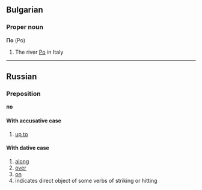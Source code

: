 ==Bulgarian==
===Proper noun===
'''По''' (Po)

# The river [[Po]] in Italy

----

==Russian==
===Preposition===
'''по'''

====With accusative case====
# [[up to]]

====With dative case====
# [[along]]
# [[over]]
# [[on]]
# indicates direct object of some verbs of striking or hitting